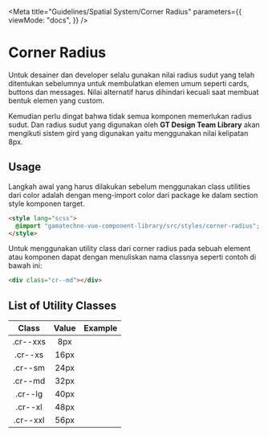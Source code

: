 
<Meta
  title="Guidelines/Spatial System/Corner Radius"
  parameters={{
    viewMode: "docs",
  }}
/>

<style>{`
  .sample-box {
    width: 120px;
    height: 120px;
    background-color: #FFD5D2;
  }

  .cr--xxs {
    border-radius: 8px;
  }
  .cr--xs {
    border-radius: 16px;
  }
  .cr--sm {
    border-radius: 24px;
  }
  .cr--md {
    border-radius: 32px;
  }
  .cr--lg {
    border-radius: 40px;
  }
  .cr--xl {
    border-radius: 48px;
  }
  .cr--xxl {
    border-radius: 56px;
  }
`}</style>

# Corner Radius

Untuk desainer dan developer selalu gunakan nilai radius sudut yang telah ditentukan sebelumnya untuk membulatkan elemen umum seperti cards, buttons dan messages. Nilai alternatif harus dihindari kecuali saat membuat bentuk elemen yang custom.

Kemudian perlu dingat bahwa tidak semua komponen memerlukan radius sudut. Dan radius sudut yang digunakan oleh **GT Design Team Library** akan mengikuti sistem gird yang digunakan yaitu menggunakan nilai kelipatan 8px.

## Usage

Langkah awal yang harus dilakukan sebelum menggunakan class utilities dari color adalah dengan meng-import color dari package ke dalam section style komponen target.

```html
<style lang="scss">
  @import "gamatechno-vue-component-library/src/styles/corner-radius";
</style>
```

Untuk menggunakan utility class dari corner radius pada sebuah element atau komponen dapat dengan menuliskan nama classnya seperti contoh di bawah ini:

```html
<div class="cr--md"></div>
```

## List of Utility Classes

|  Class   | Value |                Example                 |
| :------: | :---: | :------------------------------------: |
| .cr--xxs |  8px  | <div class="sample-box cr--xxs"></div> |
| .cr--xs  | 16px  | <div class="sample-box cr--xs"></div>  |
| .cr--sm  | 24px  | <div class="sample-box cr--sm"></div>  |
| .cr--md  | 32px  | <div class="sample-box cr--md"></div>  |
| .cr--lg  | 40px  | <div class="sample-box cr--lg"></div>  |
| .cr--xl  | 48px  | <div class="sample-box cr--xl"></div>  |
| .cr--xxl | 56px  | <div class="sample-box cr--xxl"></div> |
